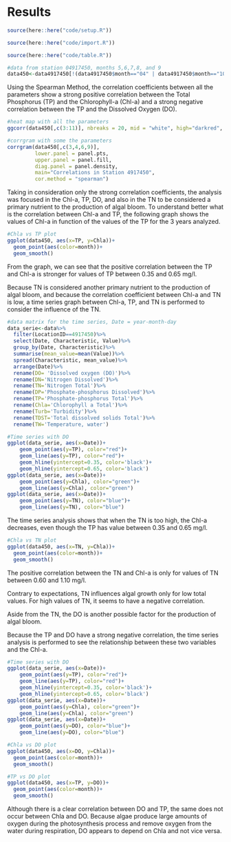 # Results

```r
source(here::here("code/setup.R"))
```

```r
source(here::here("code/import.R"))
```

```r
source(here::here("code/table.R"))
```


```r
#data from station 04917450, months 5,6,7,8, and 9
data450<-data4917450[!(data4917450$month=="04" | data4917450$month=="10" | data4917450$month=="11"),]
```
Using the Spearman Method, the correlation coefficients between all the parameters show a strong positive correlation between the Total Phosphorus (TP) and the Chlorophyll-a (Chl-a) and a strong negative correlation between the TP and the Dissolved Oxygen (DO).
```r
#heat map with all the parameters
ggcorr(data450[,c(3:11)], nbreaks = 20, mid = "white", high="darkred", label=T, method = c('pairwise','spearman'))
```

```r
#corrgram with some the parameters
corrgram(data450[,c(3,4,6,9)],
         lower.panel = panel.pts,
         upper.panel = panel.fill,
         diag.panel = panel.density,
         main="Correlations in Station 4917450",
         cor.method = "spearman")
```

Taking in consideration only the strong correlation coefficients, the analysis was focused in the Chl-a, TP, DO, and also in the TN to be considered a primary nutrient to the production of algal bloom. To understand better what is the correlation between Chl-a and TP, the following graph shows the values of Chl-a in function of the values of the TP for the 3 years analyzed.

```r
#Chla vs TP plot
ggplot(data450, aes(x=TP, y=Chla))+
  geom_point(aes(color=month))+
  geom_smooth()
```

From the graph, we can see that the positive correlation between the TP and Chl-a is stronger for values of TP between 0.35 and 0.65 mg/l.

Because TN is considered another primary nutrient to the production of algal bloom, and because the correlation coefficient between Chl-a and TN is low, a time series graph between Chl-a, TP, and TN is performed to consider the influence of the TN.

```r
#data matrix for the time series, Date = year-month-day
data_serie<-data%>%
  filter(LocationID==4917450)%>%
  select(Date, Characteristic, Value)%>%
  group_by(Date, Characteristic)%>%
  summarise(mean_value=mean(Value))%>%
  spread(Characteristic, mean_value)%>%
  arrange(Date)%>%
  rename(DO= 'Dissolved oxygen (DO)')%>%
  rename(DN='Nitrogen Dissolved')%>%
  rename(TN='Nitrogen Total')%>%
  rename(DP='Phosphate-phosphorus Dissolved')%>%
  rename(TP='Phosphate-phosphorus Total')%>%
  rename(Chla='Chlorophyll a Total')%>%
  rename(Turb='Turbidity')%>%
  rename(TDST='Total dissolved solids Total')%>%
  rename(TW='Temperature, water')
```

```r
#Time series with DO
ggplot(data_serie, aes(x=Date))+
    geom_point(aes(y=TP), color="red")+
    geom_line(aes(y=TP), color="red")+
    geom_hline(yintercept=0.35, color='black')+
    geom_hline(yintercept=0.65, color='black')
ggplot(data_serie, aes(x=Date))+
    geom_point(aes(y=Chla), color="green")+
    geom_line(aes(y=Chla), color="green")
ggplot(data_serie, aes(x=Date))+
    geom_point(aes(y=TN), color="blue")+
    geom_line(aes(y=TN), color="blue")
```

The time series analysis shows that when the TN is too high, the Chl-a decreases, even though the TP has value between 0.35 and 0.65 mg/l.

```r
#Chla vs TN plot
ggplot(data450, aes(x=TN, y=Chla))+
  geom_point(aes(color=month))+
  geom_smooth()
```


The positive correlation between the TN and Chl-a is only for values of TN between 0.60 and 1.10 mg/l. 

Contrary to expectations, TN influences algal growth only for low total values. For high values of TN, it seems to have a negative correlation.

Aside from the TN, the DO is another possible factor for the production of algal bloom.

Because the TP and DO have a strong negative correlation, the time series analysis is performed to see the relationship between these two variables and the Chl-a.

```r
#Time series with DO
ggplot(data_serie, aes(x=Date))+
    geom_point(aes(y=TP), color="red")+
    geom_line(aes(y=TP), color="red")+
    geom_hline(yintercept=0.35, color='black')+
    geom_hline(yintercept=0.65, color='black')
ggplot(data_serie, aes(x=Date))+
    geom_point(aes(y=Chla), color="green")+
    geom_line(aes(y=Chla), color="green")
ggplot(data_serie, aes(x=Date))+
    geom_point(aes(y=DO), color="blue")+
    geom_line(aes(y=DO), color="blue")
```
```r
#Chla vs DO plot
ggplot(data450, aes(x=DO, y=Chla))+
  geom_point(aes(color=month))+
  geom_smooth()
```
```r
#TP vs DO plot
ggplot(data450, aes(x=TP, y=DO))+
  geom_point(aes(color=month))+
  geom_smooth()
```

Although there is a clear correlation between DO and TP, the same does not occur between Chla and DO. Because algae produce large amounts of oxygen during the photosynthesis process and remove oxygen from the water during respiration, DO appears to depend on Chla and not vice versa.
